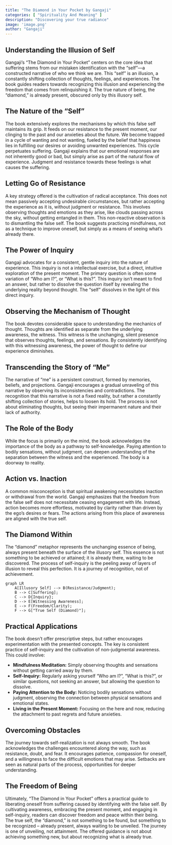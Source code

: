```yaml
---
title: "The Diamond in Your Pocket by Gangaji"
categories: [ "Spirituality And Meaning" ]
description: "Discovering your true radiance"
image: 'image.png'
author: "Gangaji"
---
```

## Understanding the Illusion of Self

Gangaji's "The Diamond in Your Pocket" centers on the core idea that suffering stems from our mistaken identification with the "self"—a constructed narrative of who we think we are.  This "self" is an illusion, a constantly shifting collection of thoughts, feelings, and experiences.  The book guides readers towards recognizing this illusion and experiencing the freedom that comes from relinquishing it.  The true nature of being, the "diamond," is already present, obscured only by this illusory self.


## The Nature of the "Self"

The book extensively explores the mechanisms by which this false self maintains its grip. It feeds on our resistance to the present moment, our clinging to the past and our anxieties about the future.  We become trapped in a cycle of wanting and not wanting, fueled by the belief that happiness lies in fulfilling our desires or avoiding unwanted experiences. This cycle perpetuates suffering.  Gangaji explains that our emotional responses are not inherently good or bad, but simply arise as part of the natural flow of experience.  Judgment and resistance towards these feelings is what causes the suffering.


## Letting Go of Resistance

A key strategy offered is the cultivation of radical acceptance. This does not mean passively accepting undesirable circumstances, but rather accepting the experience as it is, without judgment or resistance. This involves observing thoughts and emotions as they arise, like clouds passing across the sky, without getting entangled in them. This non-reactive observation is to dismantling the false self. The book suggests practicing mindfulness, not as a technique to improve oneself, but simply as a means of seeing what's already there.


## The Power of Inquiry

Gangaji advocates for a consistent, gentle inquiry into the nature of experience. This inquiry is not a intellectual exercise, but a direct, intuitive exploration of the present moment.  The primary question is often some variation of "Who am I?",  or "What is this?". This inquiry isn't meant to find an answer, but rather to dissolve the question itself by revealing the underlying reality beyond thought.  The "self" dissolves in the light of this direct inquiry.


## Observing the Mechanism of Thought

The book devotes considerable space to understanding the mechanics of thought.  Thoughts are identified as separate from the underlying awareness, the witness.  This witness is the unchanging, silent presence that observes thoughts, feelings, and sensations.  By consistently identifying with this witnessing awareness, the power of thought to define our experience diminishes.


## Transcending the Story of "Me"

The narrative of "me" is a persistent construct, formed by memories, beliefs, and projections. Gangaji encourages a gradual unraveling of this narrative by observing its inconsistencies and contradictions. The recognition that this narrative is not a fixed reality, but rather a constantly shifting collection of stories, helps to loosen its hold. The process is not about eliminating thoughts, but seeing their impermanent nature and their lack of authority.


## The Role of the Body

While the focus is primarily on the mind, the book acknowledges the importance of the body as a pathway to self-knowledge. Paying attention to bodily sensations, without judgment, can deepen understanding of the separation between the witness and the experienced. The body is a doorway to reality.


## Action vs. Inaction

A common misconception is that spiritual awakening necessitates inaction or withdrawal from the world. Gangaji emphasizes that the freedom from the false self does not necessitate ceasing engagement with life.  Instead, action becomes more effortless, motivated by clarity rather than driven by the ego's desires or fears.  The actions arising from this place of awareness are aligned with the true self.


## The Diamond Within

The "diamond" metaphor represents the unchanging essence of being, always present beneath the surface of the illusory self. This essence is not something to be achieved or attained; it is already there, waiting to be discovered.  The process of self-inquiry is the peeling away of layers of illusion to reveal this perfection.  It is a journey of recognition, not of achievement.

```mermaid
graph LR
    A[Illusory Self] --> B(Resistance/Judgment);
    B --> C[Suffering];
    C --> D{Inquiry};
    D --> E[Witnessing Awareness];
    E --> F(Freedom/Clarity);
    F --> G["True Self (Diamond)"];
```

## Practical Applications

The book doesn't offer prescriptive steps, but rather encourages experimentation with the presented concepts.  The key is consistent practice of self-inquiry and the cultivation of non-judgmental awareness. This could involve:

* **Mindfulness Meditation:**  Simply observing thoughts and sensations without getting carried away by them.
* **Self-Inquiry:** Regularly asking yourself "Who am I?", "What is this?", or similar questions, not seeking an answer, but allowing the question to dissolve.
* **Paying Attention to the Body:** Noticing bodily sensations without judgment, observing the connection between physical sensations and emotional states.
* **Living in the Present Moment:** Focusing on the here and now, reducing the attachment to past regrets and future anxieties.


##  Overcoming Obstacles

The journey towards self-realization is not always smooth. The book acknowledges the challenges encountered along the way, such as resistance, doubt, and fear.  It encourages patience, compassion for oneself, and a willingness to face the difficult emotions that may arise.  Setbacks are seen as natural parts of the process, opportunities for deeper understanding.


##  The Freedom of Being

Ultimately, "The Diamond in Your Pocket" offers a practical guide to liberating oneself from suffering caused by identifying with the false self. By cultivating awareness, embracing the present moment, and engaging in self-inquiry, readers can discover freedom and peace within their being. The true self, the "diamond," is not something to be found, but something to be recognized – already present, always waiting to be unveiled. The journey is one of unveiling, not attainment.  The offered guidance is not about achieving something new, but about recognizing what is already true.

